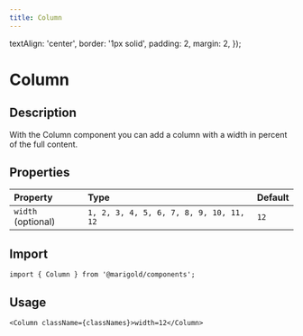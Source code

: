 ```yaml
---
title: Column
---
```


  textAlign: 'center',
  border: '1px solid',
  padding: 2,
  margin: 2,
});

# Column

## Description

With the Column component you can add a column with a width in percent of the full content.

## Properties

| Property           | Type                                    | Default |
| :----------------- | :-------------------------------------- | :------ |
| `width` (optional) | `1, 2, 3, 4, 5, 6, 7, 8, 9, 10, 11, 12` | `12`    |

## Import

```tsx code
import { Column } from '@marigold/components';
```

## Usage

```tsx
<Column className={classNames}>width=12</Column>
```

